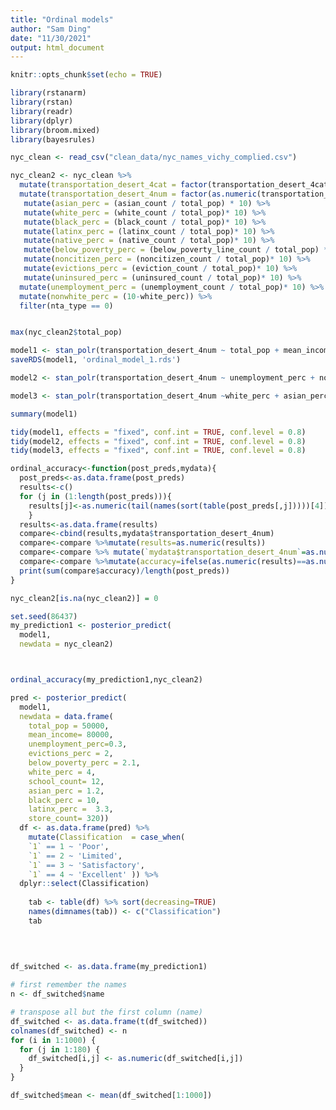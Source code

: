 ```yaml
---
title: "Ordinal models"
author: "Sam Ding"
date: "11/30/2021"
output: html_document
---
```


```r
knitr::opts_chunk$set(echo = TRUE)
```

```r
library(rstanarm)
library(rstan)
library(readr)
library(dplyr)
library(broom.mixed)
library(bayesrules)
```

```r
nyc_clean <- read_csv("clean_data/nyc_names_vichy_complied.csv")

nyc_clean2 <- nyc_clean %>%
  mutate(transportation_desert_4cat = factor(transportation_desert_4cat, levels=c("Poor", "Limited", "Satisfactory", "Excellent"))) %>%
  mutate(transportation_desert_4num = factor(as.numeric(transportation_desert_4cat))) %>%
   mutate(asian_perc = (asian_count / total_pop) * 10) %>%
   mutate(white_perc = (white_count / total_pop)* 10) %>%
   mutate(black_perc = (black_count / total_pop)* 10) %>%
   mutate(latinx_perc = (latinx_count / total_pop)* 10) %>%
   mutate(native_perc = (native_count / total_pop)* 10) %>%
   mutate(below_poverty_perc = (below_poverty_line_count / total_pop) * 10) %>%
   mutate(noncitizen_perc = (noncitizen_count / total_pop)* 10) %>%
   mutate(evictions_perc = (eviction_count / total_pop)* 10) %>%
   mutate(uninsured_perc = (uninsured_count / total_pop)* 10) %>%
  mutate(unemployment_perc = (unemployment_count / total_pop)* 10) %>%
  mutate(nonwhite_perc = (10-white_perc)) %>%
  filter(nta_type == 0)


max(nyc_clean2$total_pop)
```

```r
model1 <- stan_polr(transportation_desert_4num ~ total_pop + mean_income + unemployment_perc + below_poverty_perc + evictions_perc + white_perc + asian_perc + black_perc + latinx_perc + school_count + store_count, data =nyc_clean2, prior=NULL,iter=500, seed = 86437, refresh=0, prior_PD=FALSE)
saveRDS(model1, 'ordinal_model_1.rds')

model2 <- stan_polr(transportation_desert_4num ~ unemployment_perc + noncitizen_perc + white_perc, data =nyc_clean2, prior=NULL,iter=500, seed = 86437, refresh=0, prior_PD=FALSE)

model3 <- stan_polr(transportation_desert_4num ~white_perc + asian_perc + latinx_perc + black_perc, data =nyc_clean2, prior=NULL,iter=500, seed = 86437, refresh=0, prior_PD=FALSE)
```

```r
summary(model1)

tidy(model1, effects = "fixed", conf.int = TRUE, conf.level = 0.8)
tidy(model2, effects = "fixed", conf.int = TRUE, conf.level = 0.8)
tidy(model3, effects = "fixed", conf.int = TRUE, conf.level = 0.8)
```

```r
ordinal_accuracy<-function(post_preds,mydata){
  post_preds<-as.data.frame(post_preds)
  results<-c()
  for (j in (1:length(post_preds))){
    results[j]<-as.numeric(tail(names(sort(table(post_preds[,j]))))[4])
    }
  results<-as.data.frame(results)
  compare<-cbind(results,mydata$transportation_desert_4num)
  compare<-compare %>%mutate(results=as.numeric(results))
  compare<-compare %>% mutate(`mydata$transportation_desert_4num`=as.numeric(`mydata$transportation_desert_4num`))
  compare<-compare %>%mutate(accuracy=ifelse(as.numeric(results)==as.numeric(`mydata$transportation_desert_4num`),1,0))
  print(sum(compare$accuracy)/length(post_preds))
}
```


```r
nyc_clean2[is.na(nyc_clean2)] = 0

set.seed(86437)
my_prediction1 <- posterior_predict(
  model1, 
  newdata = nyc_clean2)



ordinal_accuracy(my_prediction1,nyc_clean2)

pred <- posterior_predict(
  model1, 
  newdata = data.frame( 
    total_pop = 50000,
    mean_income= 80000, 
    unemployment_perc=0.3, 
    evictions_perc = 2,
    below_poverty_perc = 2.1,
    white_perc = 4, 
    school_count= 12, 
    asian_perc = 1.2, 
    black_perc = 10,
    latinx_perc =  3.3, 
    store_count= 320))
  df <- as.data.frame(pred) %>%
    mutate(Classification  = case_when(
    `1` == 1 ~ 'Poor',
    `1` == 2 ~ 'Limited',
    `1` == 3 ~ 'Satisfactory',
    `1` == 4 ~ 'Excellent' )) %>%
  dplyr::select(Classification)
    
    tab <- table(df) %>% sort(decreasing=TRUE)
    names(dimnames(tab)) <- c("Classification")
    tab
    
    
    
```

```r
df_switched <- as.data.frame(my_prediction1)

# first remember the names
n <- df_switched$name

# transpose all but the first column (name)
df_switched <- as.data.frame(t(df_switched))
colnames(df_switched) <- n
for (i in 1:1000) {
  for (j in 1:180) {
    df_switched[i,j] <- as.numeric(df_switched[i,j])
  }
}

df_switched$mean <- mean(df_switched[1:1000])



```

